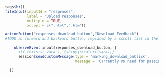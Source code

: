 ```r
tags$hr()
fileInput(inputId = "responses",
          label = "Upload responses",
          multiple = TRUE,
          accept = c(".html",".htm"))

actionButton("responses_download_button","Download Feedback")
#TODO an forward and backward button, replaced by a scroll list in the future.
```
```r
    observeEvent(input$responses_download_button, {
      #if (exists("varA")) {shinyjs::alert(varA);}
      session$sendCustomMessage(type = 'marking_download_onClick',
                                message = 'Currently no need for passing message')

  })

```

